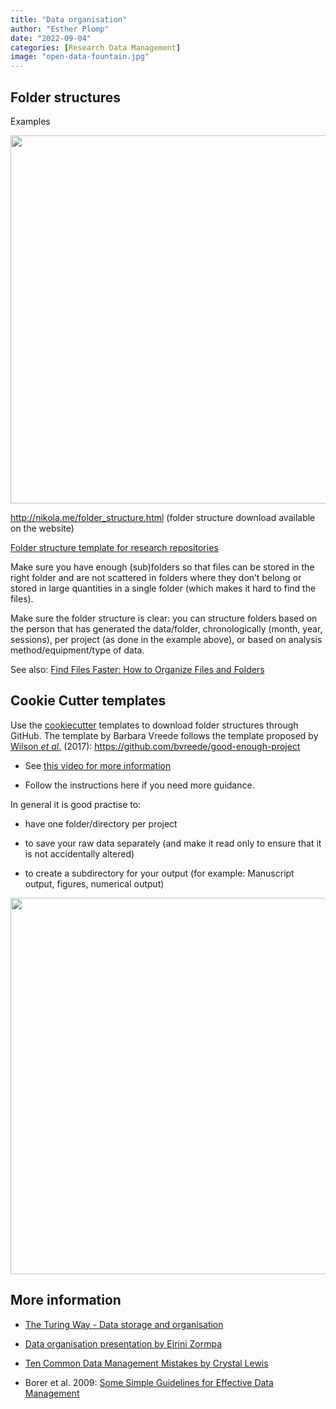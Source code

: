 ```yaml
---
title: "Data organisation"
author: "Esther Plomp"
date: "2022-09-04"
categories: [Research Data Management]
image: "open-data-fountain.jpg"
---
```


## Folder structures

Examples

![](images/paste-480EB3EE.png){width="589"}

<http://nikola.me/folder_structure.html> (folder structure download available on the website)

[Folder structure template for research repositories](https://doi.org/10.5281/zenodo.4410128)

Make sure you have enough (sub)folders so that files can be stored in the right folder and are not scattered in folders where they don't belong or stored in large quantities in a single folder (which makes it hard to find the files).

Make sure the folder structure is clear: you can structure folders based on the person that has generated the data/folder, chronologically (month, year, sessions), per project (as done in the example above), or based on analysis method/equipment/type of data.

See also: [Find Files Faster: How to Organize Files and Folders](https://zapier.com/blog/organize-files-folders/)

## Cookie Cutter templates

Use the [cookiecutter](https://github.com/cookiecutter/cookiecutter) templates to download folder structures through GitHub. The template by Barbara Vreede follows the template proposed by [Wilson *et al.*](https://doi.org/10.1371/journal.pcbi.1005510) (2017): <https://github.com/bvreede/good-enough-project>

-   See [this video for more information](https://vimeo.com/462773031)

-   Follow the instructions here if you need more guidance.

In general it is good practise to:

-   have one folder/directory per project

-   to save your raw data separately (and make it read only to ensure that it is not accidentally altered)

-   to create a subdirectory for your output (for example: Manuscript output, figures, numerical output)

![](images/paste-B5D16106.png){width="602"}

## More information

-   [The Turing Way - Data storage and organisation](https://the-turing-way.netlify.app/reproducible-research/rdm/rdm-storage.html)

-   [Data organisation presentation by Eirini Zormpa](https://eirini-zormpa.github.io/frictionless-data-workshop/data-organisation.html#1)

-   [Ten Common Data Management Mistakes by Crystal Lewis](https://cghlewis.com/talk/sssp_ecf/)

-   Borer et al. 2009: [Some Simple Guidelines for Effective Data Management](https://esajournals.onlinelibrary.wiley.com/doi/full/10.1890/0012-9623-90.2.205)
